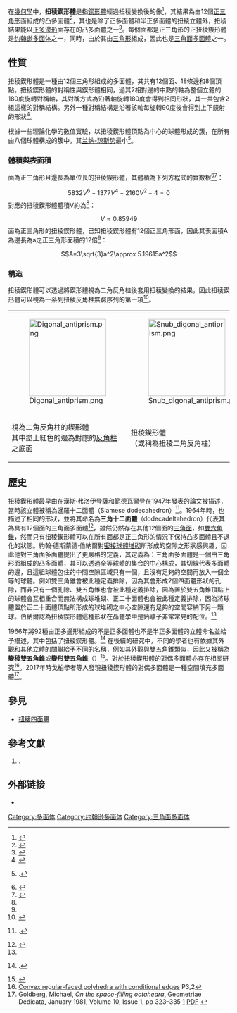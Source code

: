 {{Polyhedronbox
| name = 扭稜鍥形體
| polyhedron = 扭稜鍥形體
| imagename = Snub_disphenoid.png
| rotating = J84_snub_disphenoid_wireframe.stl
| rinfo = (點選檢視STL骨架模型)
| Type = [[约翰逊多面体|约翰逊多面体]] <br/> [[小斜方截半二十面體欠三側台塔|J<sub>83</sub>]] - '''J<sub>84</sub>''' - [[扭稜四角反角柱|J<sub>85</sub>]]
| Face = 12
| Edge = 18
| Vertice = 8
| Face_type = 4+8個[[正三角形|正三角形]]
| Vertice_type = 4(3<sup>4</sup>) <br/> 4(3<sup>5</sup>)
| Vertice_configuration = 
| Schläfli = ss{2,4}<BR>ssr{2,2}<BR><math>ss \begin{Bmatrix} 2 \\ 2 \end{Bmatrix}</math>
| Wythoff = 
| Face_configuration = 
| Conway = 
| Symmetry_group = ''D''<sub>2d</sub>
| Index_references = J<sub>84</sub>
| dual = 異相雙側柱三角柱
| Rotation_group = 
| Dihedral_angle = 
| Properties = [[凸多面體|凸]]、[[三角面多面體|三角面]]
| 3d_image =J84_snub_disphenoid.stl
| vfigimage = 
| dual_image = Dual_digonal_gyrobianticupola.png
| net_image = Johnson solid 84 net.png
}}
在[[幾何學|幾何學]]中，'''扭稜鍥形體'''是指[[鍥形體|鍥形體]]經過扭稜變換後的像<ref>{{Cite web | url = http://eusebeia.dyndns.org/4d/J84 | title = Snub disphenoid | publisher = eusebeia | access-date = 2019-09-28 | archive-url = https://web.archive.org/web/20190928072632/http://eusebeia.dyndns.org/4d/J84 | archive-date = 2019-09-28 | dead-url = no }}</ref>，其結果為由12個[[正三角形|正三角形]]面組成的凸多面體<ref name="book montroll2004constellation">{{cite book
  |title=A Constellation of Origami Polyhedra
  |author=Montroll, J.
  |isbn=9780486439587
  |lccn=2004056139
  |series=Dover Origami Papercraft Series
  |year=2004
  |page=38
  |publisher=Dover Publications}}</ref>，其也是除了正多面體和半正多面體的扭稜立體外，扭稜結果能以[[正多邊形|正多邊形]]面存在的凸多面體之一<ref name="book arvo2013graphics">{{Cite book
  |title=Graphics Gems II
  |author=Arvo, J.
  |isbn=9780080507545
  |series=Graphics Gems - IBM
  |year=2013
  |page=178
  |publisher=Elsevier Science}}</ref>。每個面都是正三角形的正扭稜鍥形體是[[约翰逊多面体|约翰逊多面体]]之一，同時，由於其由[[三角形|三角形]]組成，因此也是[[三角面多面體|三角面多面體]]之一。

== 性質 ==
扭稜鍥形體是一種由12個三角形組成的多面體，其共有12個面、18條邊和8個頂點。扭稜鍥形體的對稱性與鍥形體相同，過其2相對邊的中點的軸為整個立體的180度旋轉對稱軸，其對稱方式為沿著軸旋轉180度會得到相同形狀，其一共包含2組這樣的對稱結構。另外一種對稱結構是沿著該軸每旋轉90度後會得到上下鏡射的形狀<ref>{{citation
 | last = Cundy | first = H. Martyn | author-link = Martyn Cundy
 | doi = 10.2307/3608204
 | journal = [[The_Mathematical_Gazette|The Mathematical Gazette]]
 | mr = 0051525
 | pages = 263–266
 | title = Deltahedra
 | volume = 36
 | year = 1952}}</ref>。

根據一些理論化學的數值實驗，以扭稜鍥形體頂點為中心的球體形成的簇，在所有由八個球體構成的簇中，其[[兰纳-琼斯势|兰纳-琼斯势]]最小<ref name="shdc">{{citation
 | last1 = Sloane | first1 = N. J. A. | author1-link = Neil Sloane
 | last2 = Hardin | first2 = R. H.
 | last3 = Duff | first3 = T. D. S.
 | last4 = Conway | first4 = J. H. | author4-link = John Horton Conway
 | doi = 10.1007/BF02570704
 | issue = 3
 | journal = [[Discrete_and_Computational_Geometry|Discrete and Computational Geometry]]
 | mr = 1344734
 | pages = 237–259
 | title = Minimal-energy clusters of hard spheres
 | volume = 14
 | year = 1995}}.</ref>。

=== 體積與表面積 ===
面為正三角形且邊長為單位長的扭稜鍥形體，其體積為下列方程式的實數根<ref name="dmccooey DisdyakisDodecahedron">{{cite web | author = David I. McCooey. | year = 2015 | url = http://dmccooey.com/polyhedra/SnubDisphenoid.html | title = Johnson Solids: Snub Disphenoid | publisher = dmccooey.com | accessdate = 2019-09-28 | archive-url = https://web.archive.org/web/20190928082659/http://dmccooey.com/polyhedra/SnubDisphenoid.html | archive-date = 2019-09-28 | dead-url = no }}</ref><ref name="mathworld SnubDisphenoid">{{Cite mathworld | urlname=SnubDisphenoid | title=Snub Disphenoid }}</ref>：
:<math>5832V^6-1377V^4-2160V^2-4=0</math>
對應的扭稜鍥形體體積V約為<ref name="dmccooey DisdyakisDodecahedron"/>：
:<math>V\approx 0.85949</math>
面為正三角形的扭稜鍥形體，已知扭稜鍥形體有12個正三角形面，因此其表面積A為邊長為a之正三角形面積的12倍<ref name="mathworld SnubDisphenoid"/>：
:<math>A=3\sqrt{3}a^2\approx 5.19615a^2</math>

=== 構造 ===
扭稜鍥形體可以透過將鍥形體視為二角反角柱後套用扭稜變換的結果，因此扭稜鍥形體可以視為一系列扭稜反角柱無窮序列的第一項<ref>{{Cite web | url = http://www.orchidpalms.com/polyhedra/snub-anti-prisms/prisms1.html | title = Snub Anti-Prisms | publisher = orchidpalms.com | author = Jim McNeill | access-date = 2019-09-28 | archive-url = https://web.archive.org/web/20190327041449/http://www.orchidpalms.com/polyhedra/snub-anti-prisms/prisms1.html | archive-date = 2019-03-27 | dead-url = no }}</ref>。
{| class=wikitable width=360px
|-
|[[File:Digonal_antiprism.png|175px]]
|[[File:Snub_digonal_antiprism.png|175px]]	
|-
!視為二角反角柱的鍥形體<br/>其中塗上紅色的邊為對應的[[反角柱|反角柱]]之底面
!扭稜鍥形體<br/>（或稱為扭稜二角反角柱）
|}

== 歷史 ==
扭稜鍥形體最早由在漢斯·弗洛伊登薩和範德瓦爾登在1947年發表的論文被描述，當時該立體被稱為暹羅十二面體（Siamese dodecahedron）<ref>{{citation
| last1 = Freudenthal | first1 = H. | author1-link = Hans Freudenthal
| last2 = van d. Waerden | first2 = B. L. | author2-link = Bartel Leendert van der Waerden
| journal = [[Simon_Stevin_(journal)|Simon Stevin]]
| mr = 0021687
| pages = 115–121
| title = On an assertion of Euclid
| volume = 25
| year = 1947}}.</ref>。1964年時，{{link-en|約翰·德斯蒙德·伯納爾|John Desmond Bernal}}也描述了相同的形狀，並將其命名為'''三角十二面體'''（dodecadeltahedron）代表其為具有12個面的三角面多面體<ref name="Bernal 1964">{{citation
 | last = Bernal | first = J. D. | authorlink = John Desmond Bernal
 | issue = 1382
 | journal = [[Proceedings_of_the_Royal_Society_of_London|Proceedings of the Royal Society of London]] | series = Series A, Mathematical and Physical Sciences
 | jstor = 2415872
 | pages = 299–322
 | title = The Bakerian Lecture, 1962. The Structure of Liquids
 | volume = 280
 | year = 1964}}</ref>，雖然仍然存在其他12個面的[[三角面多面體|三角面]]{{link-en|單純多面體|Simplicial_polytope}}，如[[雙六角錐|雙六角錐]]，然而只有扭稜鍥形體可以在所有面都是正三角形的情況下保持凸多面體且不退化的狀態。約翰·德斯蒙德·伯納爾對[[最密堆積|密接球體堆砌]]所形成的空隙之形狀感興趣，因此他對三角面多面體提出了更嚴格的定義，其定義為：三角面多面體是一個由三角形面組成的凸多面體，其可以透過全等球體的集合的中心構成，其切線代表多面體的邊，且這組球體包住的中間空隙區域只有一個，且沒有足夠的空間再放入一個全等的球體。例如雙三角錐會被此種定義排除，因為其會形成2個四面體形狀的孔隙，而非只有一個孔隙、雙五角錐也會被此種定義排除，因為置於雙五角錐頂點上的球體會互相重合而無法構成球堆砌、正二十面體也會被此種定義排除，因為將球體置於正二十面體頂點所形成的球堆砌之中心空隙還有足夠的空間容納下另一顆球。伯納爾認為扭稜鍥形體這種形狀在晶體學中是鈣離子非常常見的配位。<ref name="Bernal 1964"/>

1966年{{link-en|诺曼·约翰逊 (数学家)|Norman Johnson (mathematician)|诺曼·约翰逊}}將92種由正多邊形組成的不是正多面體也不是半正多面體的立體命名並給予描述，其中包括了扭稜鍥形體。<ref>{{citation
 | last = Johnson | first = Norman W. | author-link = Norman Johnson (mathematician)
 | doi = 10.4153/cjm-1966-021-8
 | journal = [[Canadian_Journal_of_Mathematics|Canadian Journal of Mathematics]]
 | mr = 0185507
 | pages = 169–200
 | title = Convex polyhedra with regular faces
 | volume = 18
 | year = 1966
 | zbl = 0132.14603 }}.</ref>
在後續的研究中，不同的學者也有依據其外觀和其他立體的關聯給予不同的名稱，例如其外觀與[[雙五角錐|雙五角錐]]類似，因此又被稱為'''變稜雙五角錐'''或'''變形雙五角錐'''（{{lang|ja|変形双五角錐}}）<ref name="phdthesis 鶴田直也2015折紙の幾何的な制約を考慮した形状設計に関する研究">{{Citation
  |title=折紙の幾何的な制約を考慮した形状設計に関する研究
  |author=鶴田直也
  |year=2015
  |url=https://core.ac.uk/download/pdf/56661085.pdf
  |publisher=[[筑波大学|筑波大学]]
  |access-date=2019-09-28
  |archive-url=https://web.archive.org/web/20190218054356/https://core.ac.uk/download/pdf/56661085.pdf
  |archive-date=2019-02-18
  |dead-url=no
  }}</ref>。對於扭稜鍥形體的對偶多面體亦存在相關研究<ref>[http://tupelo-schneck.org/polyhedra Convex regular-faced polyhedra with conditional edges] {{Wayback|url=http://tupelo-schneck.org/polyhedra |date=20190323213541 }} P3,2</ref>。2017年時戈柏學者等人發現扭稜鍥形體的對偶多面體是一種空間填充多面體<ref>Goldberg, Michael, ''On the space-filling octahedra'', Geometriae Dedicata, January 1981, Volume 10, Issue 1, pp 323–335 [https://link.springer.com/article/10.1007/BF01447431] {{Wayback|url=https://link.springer.com/article/10.1007/BF01447431 |date=20180616140429 }} [http://documents.mx/documents/on-the-space-filling-octahedra.html PDF] {{Webarchive|url=https://web.archive.org/web/20171222105633/https://documents.mx/documents/on-the-space-filling-octahedra.html |date=2017-12-22 }}</ref>。

== 參見 ==
*[[扭稜四面體|扭稜四面體]]

== 參考文獻 ==
{{Refbegin|2}}
#{{citation
 | last1 = Finbow | first1 = Arthur S.
 | last2 = Hartnell | first2 = Bert L.
 | last3 = Nowakowski | first3 = Richard J.
 | last4 = Plummer | first4 = Michael D.
 | doi = 10.1016/j.dam.2009.08.002
 | issue = 8
 | journal = Discrete Applied Mathematics
 | mr = 2602814
 | pages = 894–912
 | title = On well-covered triangulations. III
 | volume = 158
 | year = 2010}}.
{{Reflist}}
{{Refend}}

== 外部链接 ==
* {{Mathworld2|urlname2=JohnsonSolid |title2=詹森多面體|External link=yes}}

[[Category:多面体|Category:多面体]]
[[Category:约翰逊多面体|Category:约翰逊多面体]]
[[Category:三角面多面体|Category:三角面多面体]]